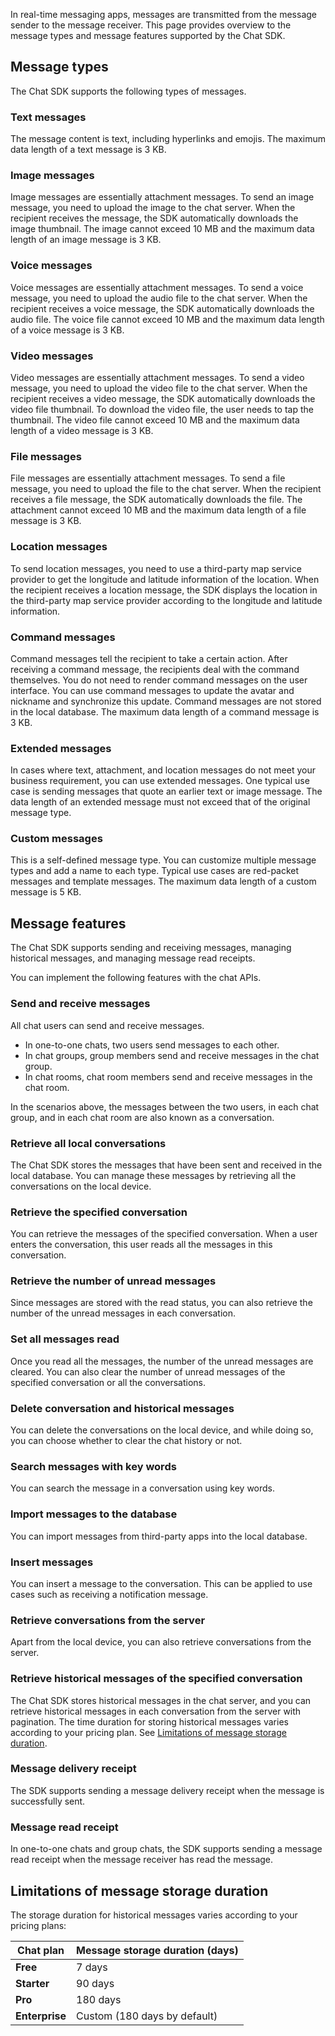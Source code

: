 
In real-time messaging apps, messages are transmitted from the message sender to the message receiver. This page provides overview to the message types and message features supported by the Chat SDK.

## Message types

The Chat SDK supports the following types of messages.

### Text messages

The message content is text, including hyperlinks and emojis. The maximum data length of a text message is 3 KB.

### Image messages

Image messages are essentially attachment messages. To send an image message, you need to upload the image to the chat server. When the recipient receives the message, the SDK automatically downloads the image thumbnail. The image cannot exceed 10 MB and the maximum data length of an image message is 3 KB.

### Voice messages

Voice messages are essentially attachment messages. To send a voice message, you need to upload the audio file to the chat server. When the recipient receives a voice message, the SDK automatically downloads the audio file. The voice file cannot exceed 10 MB and the maximum data length of a voice message is 3 KB.

### Video messages

Video messages are essentially attachment messages. To send a video message, you need to upload the video file to the chat server. When the recipient receives a video message, the SDK automatically downloads the video file thumbnail. To download the video file, the user needs to tap the thumbnail. The video file cannot exceed 10 MB and the maximum data length of a video message is 3 KB.

### File messages

File messages are essentially attachment messages. To send a file message, you need to upload the file to the chat server. When the recipient receives a file message, the SDK automatically downloads the file. The attachment cannot exceed 10 MB and the maximum data length of a file message is 3 KB.

### Location messages

To send location messages, you need to use a third-party map service provider to get the longitude and latitude information of the location. When the recipient receives a location message, the SDK displays the location in the third-party map service provider according to the longitude and latitude information.

### Command messages

Command messages tell the recipient to take a certain action. After receiving a command message, the recipients deal with the command themselves. You do not need to render command messages on the user interface. You can use command messages to update the avatar and nickname and synchronize this update. Command messages are not stored in the local database. The maximum data length of a command message is 3 KB.

### Extended messages

In cases where text, attachment, and location messages do not meet your business requirement, you can use extended messages. One typical use case is sending messages that quote an earlier text or image message. The data length of an extended message must not exceed that of the original message type.

### Custom messages

This is a self-defined message type. You can customize multiple message types and add a name to each type. Typical use cases are red-packet messages and template messages. The maximum data length of a custom message is 5 KB.

## Message features

The Chat SDK supports sending and receiving messages, managing historical messages, and managing message read receipts.

You can implement the following features with the chat APIs.

### Send and receive messages

All chat users can send and receive messages.
- In one-to-one chats, two users send messages to each other. 
- In chat groups, group members send and receive messages in the chat group. 
- In chat rooms, chat room members send and receive messages in the chat room.

In the scenarios above, the messages between the two users, in each chat group, and in each chat room are also known as a conversation.

### Retrieve all local conversations

The Chat SDK stores the messages that have been sent and received in the local database. You can manage these messages by retrieving all the conversations on the local device. 

### Retrieve the specified conversation

You can retrieve the messages of the specified conversation. When a user enters the conversation, this user reads all the messages in this conversation.

### Retrieve the number of unread messages

Since messages are stored with the read status, you can also retrieve the number of the unread messages in each conversation.

### Set all messages read

Once you read all the messages, the number of the unread messages are cleared. You can also clear the number of unread messages of the specified conversation or all the conversations.

### Delete conversation and historical messages

You can delete the conversations on the local device, and while doing so, you can choose whether to clear the chat history or not.

### Search messages with key words

You can search the message in a conversation using key words.

### Import messages to the database

You can import messages from third-party apps into the local database.

### Insert messages

You can insert a message to the conversation. This can be applied to use cases such as receiving a notification message.

### Retrieve conversations from the server

Apart from the local device, you can also retrieve conversations from the server. 

### Retrieve historical messages of the specified conversation

The Chat SDK stores historical messages in the chat server, and you can retrieve historical messages in each conversation from the server with pagination. The time duration for storing historical messages varies according to your pricing plan. See [Limitations of message storage duration](#limitations).

### Message delivery receipt

The SDK supports sending a message delivery receipt when the message is successfully sent.

### Message read receipt

In one-to-one chats and group chats, the SDK supports sending a message read receipt when the message receiver has read the message.

<a name="limitations"></a>

## Limitations of message storage duration

The storage duration for historical messages varies according to your pricing plans:

| Chat plan | Message storage duration (days) |
|--- | --- |
| **Free** | 7 days |
| **Starter** | 90 days |
| **Pro** | 180 days |
| **Enterprise** | Custom (180 days by default) |